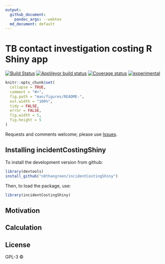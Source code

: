```yaml
---
output:
  github_document:
    pandoc_args: --webtex
  md_document: default
---
```


# TB contact investigation costing R Shiny app

[![Build Status](https://travis-ci.org/Health-Economics-in-R/CEdecisiontree.svg?branch=master)](https://travis-ci.org/)
[![AppVeyor build status](https://ci.appveyor.com/api/projects/status/github/Health-Economics-in-R/CEdecisiontree?branch=master&svg=true)](https://ci.appveyor.com/project/)
[![Coverage status](https://codecov.io/gh/Health-Economics-in-R/CEdecisiontree/branch/master/graph/badge.svg)](https://codecov.io/github/)
[![experimental](http://badges.github.io/stability-badges/dist/experimental.svg)](http://github.com/badges/stability-badges)


<!-- README.md is generated from README.Rmd. Please edit that file -->

```r
knitr::opts_chunk$set(
  collapse = TRUE,
  comment = "#>",
  fig.path = "man/figures/README-",
  out.width = "100%",
  tidy = FALSE,
  error = FALSE,
  fig.width = 5,
  fig.height = 5
)
```


Requests and comments welcome; please use [Issues](https://github.com/n8thangreen/incidentCostingShiny/issues).


## Installing incidentCostingShiny

To install the development version from github:

```r
library(devtools)
install_github("n8thangreen/incidentCostingShiny")
```

Then, to load the package, use:
```r
library(incidentCostingShiny)
```


## Motivation


## Calculation


## License

GPL-3 © 

